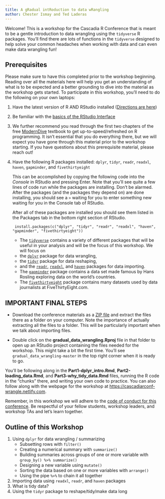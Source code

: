 ```yaml
---
title: A gRadual intRoduction to data wRangling
author: Chester Ismay and Ted Laderas
---
```


Welcome! This is a workshop for the Cascadia R Conference that is meant to be a gentle introduction to data wrangling using the `tidyverse` R packages. You'll find there are lots of functions in the `tidyverse` designed to help solve your common headaches when working with data and can even make data wrangling fun!

Prerequisites
-------------

Please make sure to have this completed prior to the workshop beginning. Reading over all the materials here will help you get an understanding of what is to be expected and a better grounding to dive into the material as the workshop gets started. To participate in this workshop, you'll need to do the following on your own laptops:

1. Have the latest version of R AND RStudio installed ([Directions are here](http://moderndive.netlify.com/2-getting-started.html#what-are-r-and-rstudio))
2. Be familiar with the [basics of the RStudio Interface](https://ismayc.github.io/rbasics-book/3-rstudiobasics.html#rstudio-layout)
3. We further recommend you read through the first two chapters of the free [ModernDive](http://moderndive.netlify.com) textbook to get up-to-speed/refreshed on R programming. It isn't essential that you do everything there, but we will expect you have gone through this material prior to the workshop starting. If you have questions about this prerequisite material, please reach out!
4. Have the following R packages installed: `dplyr`, `tidyr`, `readr`, `readxl`, `haven`, `gapminder`, and `fivethirtyeight`

    This can be accomplished by copying the following code into the *Console* in RStudio and pressing Enter. Note that you'll see quite a few lines of code run while the packages are installing. Don't be alarmed. After the packages (and the packages they depend on) are done installing, you should see a `>` waiting for you to enter something new waiting for you in the Console tab of RStudio.
    
    After all of these packages are installed you should see them listed in the Packages tab in the bottom right section of RStudio.

        install.packages(c("dplyr", "tidyr", "readr", "readxl", "haven", "gapminder", "fivethirtyeight"))

    -   The [`tidyverse`](http://tidyverse.tidyverse.org/) contains a variety of different packages that will be useful in your analysis and will be the focus of this workshop. We will focus on 
    - the [`dplyr`](http://dplyr.tidyverse.org) package for data wrangling,
    - the [`tidyr`](http://tidyr.tidyverse.org) package for data reshaping,
    - and the [`readr`](http://readr.tidyverse.org), [`readxl`](http://readxl.tidyverse.org), and [`haven`](http://haven.tidyverse.org) packages for data importing.
    -   The [`gapminder`](https://github.com/jennybc/gapminder/blob/master/README.md) package contains a data set made famous by Hans Rosling exploring data on the world's countries.
    -   The [`fivethirtyeight`](http://fivethirtyeight-r.netlify.com/) package contains many datasets used by data journalists at FiveThirtyEight.com.

IMPORTANT FINAL STEPS
---------------------

-   Download the conference materials as a [ZIP file](https://github.com/tidyverse-intro/gradual_data_wrangling/archive/master.zip) and extract the files there as a folder on your computer. Note the importance of actually extracting all the files to a folder. This will be particularly important when we talk about importing files. 

- Double click on the **gradual_data_wrangling.Rproj** file in that folder to open up an RStudio project containing the files needed for the workshop. This might take a bit the first time. You'll see `gradual_data_wrangling-master` in the top right corner when it is ready to go.

You'll be following along in the **Part1-dplyr_intro.Rmd**, **Part2-loading_data.Rmd**, and **Part3-why_tidy_data.Rmd** files, running the R code in the "chunks" there, and writing your own code to practice. You can also follow along with the webpage for the workshop at <https://cascadiarconf-wrangle.netlify.com>.

Remember, in this workshop we will adhere to the [code of conduct for this conference](https://cascadiarconf.com/coc/). Be respectful of your fellow students, workshop leaders, and workshop TAs and let's learn together.

Outline of this Workshop
------------------------

1.  Using `dplyr` for data wrangling / summarizing
    -   Subsetting rows with `filter()`
    -   Creating a numerical summary with `summarize()`
    -   Building summaries across groups of one or more variable with `group_by() %>% summarize()`
    -   Designing a new variable using `mutate()`
    -   Sorting the data based on one or more variables with `arrange()`
    -   Using the pipe `%>%` to chain it all together
2.  Importing data using `readxl`, `readr`, and `haven` packages
3.  What is tidy data?
4.  Using the `tidyr` package to reshape/tidy/make data long
